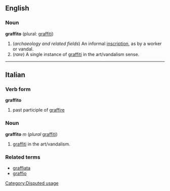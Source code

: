 ==English==
=== Noun ===
'''graffito''' (plural: [[graffiti]])

# (''archaeology and related fields'') An informal [[inscription]], as by a worker or vandal.
# (''rare'') A single instance of [[graffiti]] in the art/vandalism sense.

[[Category:Disputed usage]]

----

==Italian==
===Verb form===
'''graffito'''

# past participle of [[graffire]]

===Noun===
'''graffito''' ''m'' (''plural'' [[graffiti]])

# [[graffiti]] in the art/vandalism.

===Related terms===
*[[graffiata]]
*[[graffio]]